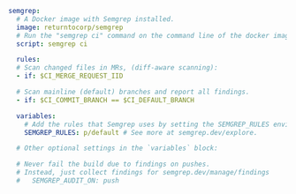```yaml
semgrep:
  # A Docker image with Semgrep installed.
  image: returntocorp/semgrep
  # Run the "semgrep ci" command on the command line of the docker image.
  script: semgrep ci

  rules:
  # Scan changed files in MRs, (diff-aware scanning):
  - if: $CI_MERGE_REQUEST_IID

  # Scan mainline (default) branches and report all findings.
  - if: $CI_COMMIT_BRANCH == $CI_DEFAULT_BRANCH

  variables:
    # Add the rules that Semgrep uses by setting the SEMGREP_RULES environment variable.
    SEMGREP_RULES: p/default # See more at semgrep.dev/explore.

  # Other optional settings in the `variables` block:

  # Never fail the build due to findings on pushes.
  # Instead, just collect findings for semgrep.dev/manage/findings
  #   SEMGREP_AUDIT_ON: push
```
